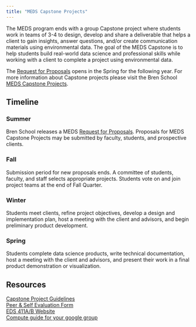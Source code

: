 ```yaml
---
title: "MEDS Capstone Projects"
---
```


The MEDS program ends with a group Capstone project where students work in teams of 3-4 to design, develop and share a deliverable that helps a client to gain insights, answer questions, and/or create communication materials using environmental data. The goal of the MEDS Capstone is to help students build real-world data science and professional skills while working with a client to complete a project using environmental data. 

The [Request for Proposals](https://bren.ucsb.edu/research/masters-research/request-proposals-meds) opens in the Spring for the following year. For more information about Capstone projects please visit the Bren School [MEDS Capstone Projects](https://bren.ucsb.edu/masters-programs/master-environmental-data-science/meds-capstone-projects).

## Timeline

### Summer

Bren School releases a MEDS [Request for Proposals](https://bren.ucsb.edu/research/masters-research/request-proposals-meds). Proposals for MEDS Capstone Projects may be submitted by faculty, students, and prospective clients.

### Fall

Submission period for new proposals ends. A committee of students, faculty, and staff selects appropriate projects. Students vote on and join project teams at the end of Fall Quarter.

### Winter

Students meet clients, refine project objectives, develop a design and implementation plan, host a meeting with the client and advisors, and begin preliminary product development.

### Spring

Students complete data science products, write technical documentation, host a meeting with the client and advisors, and present their work in a final product demonstration or visualization.

<!-- |Summer 2022        | Activity                | -->
<!-- |-------------------|-------------------------| -->
<!-- | August 11          | [Capstone project kickoff](https://docs.google.com/presentation/d/1LZCSsSWMCEL2dKqM2RzIjGJWAxC18S6jSpXQGyTDL9Q/edit#slide=id.ge6b7f452cd_0_6982)  | -->
<!-- | August 19         | Writing a capstone project proposal | -->
<!-- | Week 5            | Student nominations for capstone committee  | -->
<!-- | Week 6            | Student elections for capstone committee  | -->
<!-- | **Fall 2022** -->
<!-- | October 14        | Proposals Due           | -->
<!-- | November 16       | Capstone Project Reveal & voting begins | -->
<!-- | Week 10(ish)      | Capstone project assignments announced | -->
<!-- | **Winter 2023** -->
<!-- | February 10       | Draft Design & Implementation plan due   | -->
<!-- | March 8           | Faculty Reviews | -->
<!-- | March 17          | Final Design & Implementation plan due | -->
<!-- | **Spring 2023** -->
<!-- | April 14          | Submit outline of Technical Documentation| -->
<!-- | May 5             | Draft technical documentation & repository due | -->
<!-- | June 2            | Final Presentations | -->
<!-- | June 9            | Final project materials due | -->


## Resources

[Capstone Project Guidelines](https://bren.ucsb.edu/media/4294/download)  
[Peer & Self Evaluation Form](https://bren.ucsb.edu/media/3922/download)  
[EDS 411A/B Website](https://naomitague.github.io/EDS_411A_meds-capstone/)  
[Compute guide for your google group](https://bren.zendesk.com/hc/en-us/articles/4415068315156-Google-Group-Guide-for-Capstone-Projects)
